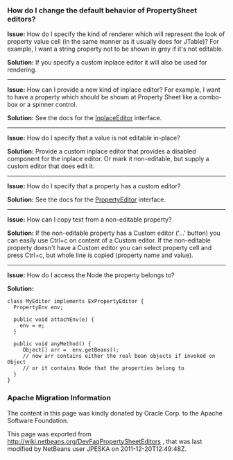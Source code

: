 <!--

    Licensed to the Apache Software Foundation (ASF) under one
    or more contributor license agreements.  See the NOTICE file
    distributed with this work for additional information
    regarding copyright ownership.  The ASF licenses this file
    to you under the Apache License, Version 2.0 (the
    "License"); you may not use this file except in compliance
    with the License.  You may obtain a copy of the License at

      http://www.apache.org/licenses/LICENSE-2.0

    Unless required by applicable law or agreed to in writing,
    software distributed under the License is distributed on an
    "AS IS" BASIS, WITHOUT WARRANTIES OR CONDITIONS OF ANY
    KIND, either express or implied.  See the License for the
    specific language governing permissions and limitations
    under the License.

-->

===How do I change the default behavior of PropertySheet editors?===

'''Issue:''' How do I specify the kind of renderer which will represent the look of property value cell (in the same manner as it usually does for JTable)? For example, I want a string property not to be shown in grey if it's not editable.

'''Solution:''' If you specify a custom inplace editor it will also be used for rendering.

-------

'''Issue:''' How can I provide a new kind of inplace editor? For example, I want to have a property which should be shown at Property Sheet like a combo-box or a spinner control.

'''Solution:''' See the docs for the [http://bits.netbeans.org/dev/javadoc/org-openide-explorer/org/openide/explorer/propertysheet/InplaceEditor.html InplaceEditor] interface.

-------

'''Issue:''' How do I specify that a value is not editable in-place?

'''Solution:''' Provide a custom inplace editor that provides a disabled component for the inplace editor. Or mark it non-editable, but supply a custom editor that does edit it.

-------

'''Issue:''' How do I specify that a property has a custom editor?

'''Solution:''' See the docs for the [http://java.sun.com/j2se/1.5.0/docs/api/java/beans/PropertyEditor.html PropertyEditor] interface.

-------

'''Issue:''' How can I copy text from a non-editable property?

'''Solution:''' If the non-editable property has a Custom editor ('...' button) you can easily use Ctrl+c on content of a Custom editor. If the non-editable property doesn't have a Custom editor you can select property cell and press Ctrl+c, but whole line is copied (property name and value).

-------

'''Issue:''' How do I access the Node the property belongs to?

'''Solution:'''
<pre>
class MyEditor implements ExPropertyEditor {
  PropertyEnv env;

  public void attachEnv(e) {
    env = e;
  }

  public void anyMethod() {
     Object[] arr =  env.getBeans();
     // now arr contains either the real bean objects if invoked on Object
     // or it contains Node that the properties belong to
  }
}
</pre>

===Apache Migration Information===

The content in this page was kindly donated by Oracle Corp. to the
Apache Software Foundation.

This page was exported from http://wiki.netbeans.org/DevFaqPropertySheetEditors , 
that was last modified by NetBeans user JPESKA 
on 2011-12-20T12:49:48Z.

